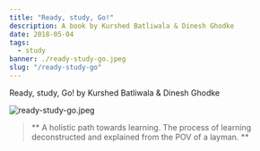 ---
title: "Ready, study, Go!"
description: A book by Kurshed Batliwala & Dinesh Ghodke
date: 2018-05-04
tags:
  - study
banner: ./ready-study-go.jpeg
slug: "/ready-study-go"
---

Ready, study, Go! by Kurshed Batliwala & Dinesh Ghodke

![ready-study-go.jpeg](ready-study-go.jpeg)

> ** A holistic path towards learning. The process of learning deconstructed and explained from the POV of a layman. **